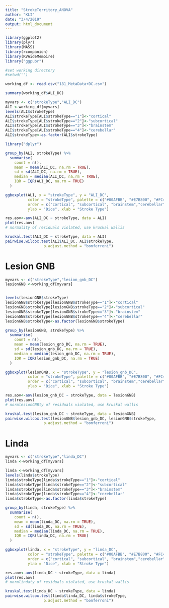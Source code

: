 ```yaml
---
title: "StrokeTerritory_ANOVA"
author: "KLI"
date: "3/4/2019"
output: html_document
---
```


```r
library(ggplot2)
library(plyr)
library(MASS)
library(rcompanion)
library(RVAideMemoire)
library("ggpubr")

#set working directory
#setwd('')

working_df <- read.csv("181_MetaData+DC.csv")

summary(working_df$ALI_DC)

myvars <- c("strokeType","ALI_DC")
ALI <-working_df[myvars]
levels(ALI$strokeType)
ALI$strokeType[ALI$strokeType=="1"]<-"cortical"
ALI$strokeType[ALI$strokeType=="2"]<-"subcortical"
ALI$strokeType[ALI$strokeType=="3"]<-"brainstem"
ALI$strokeType[ALI$strokeType=="4"]<-"cerebellar"
ALI$strokeType<-as.factor(ALI$strokeType)

library("dplyr")
```

```r
group_by(ALI, strokeType) %>%
  summarise(
    count = n(),
    mean = mean(ALI_DC, na.rm = TRUE),
    sd = sd(ALI_DC, na.rm = TRUE),
    median = median(ALI_DC, na.rm = TRUE),
    IQR = IQR(ALI_DC, na.rm = TRUE)
  )

ggboxplot(ALI, x = "strokeType", y = "ALI_DC", 
          color = "strokeType", palette = c("#00AFBB", "#E7B800", "#FC4E07","660033"),
          order = c("cortical", "subcortical", "brainstem","cerebellar"),
          ylab = "Dice", xlab = "Stroke Type")

res.aov<-aov(ALI_DC ~ strokeType, data = ALI)
plot(res.aov)
# normality of residuals violated, use kruskal wallis

kruskal.test(ALI_DC ~ strokeType, data = ALI)
pairwise.wilcox.test(ALI$ALI_DC, ALI$strokeType,
                 p.adjust.method = "bonferroni")

```

# Lesion GNB
```r
myvars <- c("strokeType","lesion_gnb_DC")
lesionGNB <-working_df[myvars]


levels(lesionGNB$strokeType)
lesionGNB$strokeType[lesionGNB$strokeType=="1"]<-"cortical"
lesionGNB$strokeType[lesionGNB$strokeType=="2"]<-"subcortical"
lesionGNB$strokeType[lesionGNB$strokeType=="3"]<-"brainstem"
lesionGNB$strokeType[lesionGNB$strokeType=="4"]<-"cerebellar"
lesionGNB$strokeType<-as.factor(lesionGNB$strokeType)

group_by(lesionGNB, strokeType) %>%
  summarise(
    count = n(),
    mean = mean(lesion_gnb_DC, na.rm = TRUE),
    sd = sd(lesion_gnb_DC, na.rm = TRUE),
    median = median(lesion_gnb_DC, na.rm = TRUE),
    IQR = IQR(lesion_gnb_DC, na.rm = TRUE)
  )

ggboxplot(lesionGNB, x = "strokeType", y = "lesion_gnb_DC", 
          color = "strokeType", palette = c("#00AFBB", "#E7B800", "#FC4E07","660033"),
          order = c("cortical", "subcortical", "brainstem","cerebellar"),
          ylab = "Dice", xlab = "Stroke Type")

res.aov<-aov(lesion_gnb_DC ~ strokeType, data = lesionGNB)
plot(res.aov)
# normlesionGNBty of residuals violated, use kruskal wallis

kruskal.test(lesion_gnb_DC ~ strokeType, data = lesionGNB)
pairwise.wilcox.test(lesionGNB$lesion_gnb_DC, lesionGNB$strokeType,
                 p.adjust.method = "bonferroni")

```

# Linda

```r
myvars <- c("strokeType","linda_DC")
linda <-working_df[myvars]

linda <-working_df[myvars]
levels(linda$strokeType)
linda$strokeType[linda$strokeType=="1"]<-"cortical"
linda$strokeType[linda$strokeType=="2"]<-"subcortical"
linda$strokeType[linda$strokeType=="3"]<-"brainstem"
linda$strokeType[linda$strokeType=="4"]<-"cerebellar"
linda$strokeType<-as.factor(linda$strokeType)

group_by(linda, strokeType) %>%
  summarise(
    count = n(),
    mean = mean(linda_DC, na.rm = TRUE),
    sd = sd(linda_DC, na.rm = TRUE),
    median = median(linda_DC, na.rm = TRUE),
    IQR = IQR(linda_DC, na.rm = TRUE)
  )

ggboxplot(linda, x = "strokeType", y = "linda_DC", 
          color = "strokeType", palette = c("#00AFBB", "#E7B800", "#FC4E07","660033"),
          order = c("cortical", "subcortical", "brainstem","cerebellar"),
          ylab = "Dice", xlab = "Stroke Type")

res.aov<-aov(linda_DC ~ strokeType, data = linda)
plot(res.aov)
# normlindaty of residuals violated, use kruskal wallis

kruskal.test(linda_DC ~ strokeType, data = linda)
pairwise.wilcox.test(linda$linda_DC, linda$strokeType,
                 p.adjust.method = "bonferroni")
```

